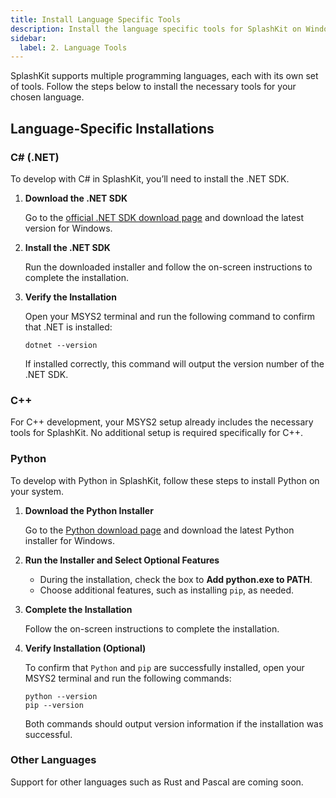 ```yaml
---
title: Install Language Specific Tools
description: Install the language specific tools for SplashKit on Windows (MSYS2).
sidebar:
  label: 2. Language Tools
---
```



SplashKit supports multiple programming languages, each with its own set of tools. Follow the steps below to install the necessary tools for your chosen language.

## Language-Specific Installations

### C# (.NET)

To develop with C# in SplashKit, you’ll need to install the .NET SDK.

<Steps>

1. **Download the .NET SDK**  

   Go to the [official .NET SDK download page](https://dotnet.microsoft.com/download) and download the latest version for Windows.

2. **Install the .NET SDK**  

   Run the downloaded installer and follow the on-screen instructions to complete the installation.

3. **Verify the Installation**

   Open your MSYS2 terminal and run the following command to confirm that .NET is installed:

    ```shell
    dotnet --version
    ```

   If installed correctly, this command will output the version number of the .NET SDK.

</Steps>

### C++

For C++ development, your MSYS2 setup already includes the necessary tools for SplashKit. No additional setup is required specifically for C++.

### Python

To develop with Python in SplashKit, follow these steps to install Python on your system.

<Steps>

1. **Download the Python Installer**

   Go to the [Python download page](https://www.python.org/downloads/windows/) and download the latest Python installer for Windows.

2. **Run the Installer and Select Optional Features**  

   - During the installation, check the box to **Add python.exe to PATH**.
   - Choose additional features, such as installing `pip`, as needed.

3. **Complete the Installation**  

   Follow the on-screen instructions to complete the installation.

4. **Verify Installation (Optional)**  

    To confirm that `Python` and `pip` are successfully installed, open your MSYS2 terminal and run the following commands:

    ```shell
    python --version
    pip --version
    ```

   Both commands should output version information if the installation was successful.

</Steps>

### Other Languages

Support for other languages such as Rust and Pascal are coming soon.
